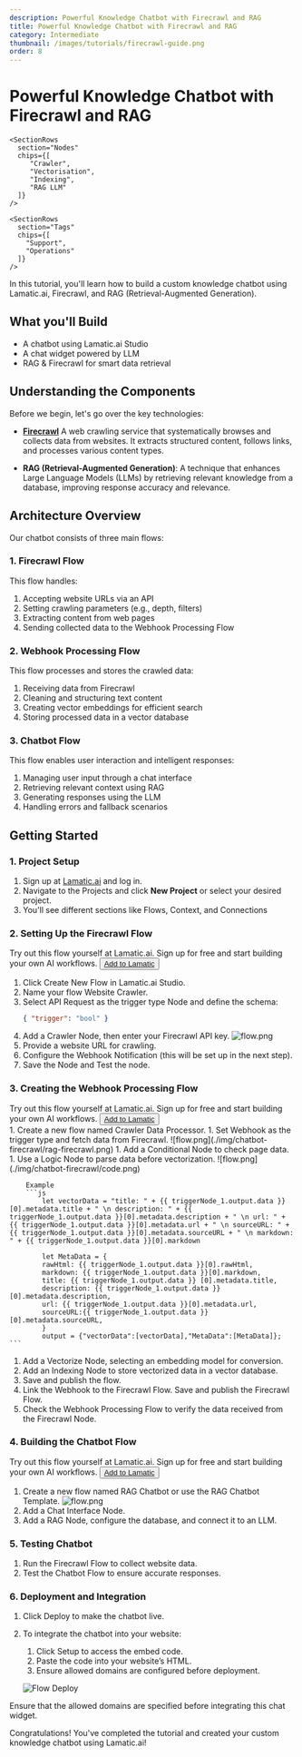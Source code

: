 ```yaml
---
description: Powerful Knowledge Chatbot with Firecrawl and RAG
title: Powerful Knowledge Chatbot with Firecrawl and RAG
category: Intermediate
thumbnail: /images/tutorials/firecrawl-guide.png
order: 8
---
```


# Powerful Knowledge Chatbot with Firecrawl and RAG
<div className="grid md:grid-cols-1 gap-2 mb-8">
  <div className="">
    <SectionRows 
      section="Difficulty Level" 
      chips={["Intermediate"]} 
    />
    
    <SectionRows 
      section="Nodes" 
      chips={[
         "Crawler",
         "Vectorisation",
         "Indexing",
         "RAG LLM"
      ]} 
    />
    
    <SectionRows 
      section="Tags" 
      chips={[
        "Support",
        "Operations"
      ]} 
    />
  </div>
</div>

In this tutorial, you'll learn how to build a custom knowledge chatbot using Lamatic.ai, Firecrawl, and RAG (Retrieval-Augmented Generation).

## What you'll Build

- A chatbot using Lamatic.ai Studio
- A chat widget powered by LLM
- RAG & Firecrawl for smart data retrieval

## Understanding the Components

Before we begin, let's go over the key technologies:

- **[Firecrawl](https://www.firecrawl.dev/)** A web crawling service that systematically browses and collects data from websites. It extracts structured content, follows links, and processes various content types.

- **RAG (Retrieval-Augmented Generation)**: A technique that enhances Large Language Models (LLMs) by retrieving relevant knowledge from a database, improving response accuracy and relevance.

## Architecture Overview

Our chatbot consists of three main flows:

### 1. Firecrawl Flow

This flow handles:

1. Accepting website URLs via an API
1. Setting crawling parameters (e.g., depth, filters)
1. Extracting content from web pages
1. Sending collected data to the Webhook Processing Flow

### 2. Webhook Processing Flow

This flow processes and stores the crawled data:

1. Receiving data from Firecrawl
1. Cleaning and structuring text content
1. Creating vector embeddings for efficient search
1. Storing processed data in a vector database

### 3. Chatbot Flow

This flow enables user interaction and intelligent responses:

1. Managing user input through a chat interface
1. Retrieving relevant context using RAG
1. Generating responses using the LLM
1. Handling errors and fallback scenarios

## Getting Started

### 1. Project Setup

1. Sign up at [Lamatic.ai](https://lamatic.ai/) and log in.
1. Navigate to the Projects and click **New Project** or select your desired project.
1. You'll see different sections like Flows, Context, and Connections

### 2. Setting Up the Firecrawl Flow
<div className="mt-4 mb-4">
  <Callout>
  Try out this flow yourself at Lamatic.ai. Sign up for free and start building your own AI workflows.
  <Button variant="destructive" className="mt-3" href="https://studio.lamatic.ai/_?templateSlug=firecrawl-scrapping" size="sm" asChild>
    <a href="https://studio.lamatic.ai/_?templateSlug=firecrawl-scrapping" target="_blank">Add to Lamatic</a>
  </Button>
</Callout>
</div>

1. Click Create New Flow in Lamatic.ai Studio.
1. Name your flow Website Crawler.
1. Select API Request as the trigger type Node and define the schema:
   ```json
   { "trigger": "bool" }
   ```
1. Add a Crawler Node, then enter your Firecrawl API key.
   ![flow.png](./img/chatbot-firecrawl/rag-firecrawl1.png)
1. Provide a website URL for crawling.
1. Configure the Webhook Notification (this will be set up in the next step).
1. Save the Node and Test the node.

### 3. Creating the Webhook Processing Flow
<div className="mt-4 mb-4">
  <Callout>
  Try out this flow yourself at Lamatic.ai. Sign up for free and start building your own AI workflows.
  <Button variant="destructive" className="mt-3" href="https://studio.lamatic.ai/_?templateSlug=firecrawl-webhook" size="sm" asChild>
    <a href="https://studio.lamatic.ai/_?templateSlug=firecrawl-webhook" target="_blank">Add to Lamatic</a>
  </Button>
</Callout>
</div>
1.  Create a new flow named Crawler Data Processor.
1.  Set Webhook as the trigger type and fetch data from Firecrawl.
    ![flow.png](./img/chatbot-firecrawl/rag-firecrawl.png)
1.  Add a Conditional Node to check page data.
1.  Use a Logic Node to parse data before vectorization.
    ![flow.png](./img/chatbot-firecrawl/code.png)

        Example
        ```js
            let vectorData = "title: " + {{ triggerNode_1.output.data }}[0].metadata.title + " \n description: " + {{ triggerNode_1.output.data }}[0].metadata.description + " \n url: " + {{ triggerNode_1.output.data }}[0].metadata.url + " \n sourceURL: " + {{ triggerNode_1.output.data }}[0].metadata.sourceURL + " \n markdown: " + {{ triggerNode_1.output.data }}[0].markdown

            let MetaData = {
            rawHtml: {{ triggerNode_1.output.data }}[0].rawHtml,  
            markdown: {{ triggerNode_1.output.data }}[0].markdown,
            title: {{ triggerNode_1.output.data }} [0].metadata.title,
            description: {{ triggerNode_1.output.data }} [0].metadata.description,
            url: {{ triggerNode_1.output.data }}[0].metadata.url,
            sourceURL:{{ triggerNode_1.output.data }} [0].metadata.sourceURL,
            }
            output = {"vectorData":[vectorData],"MetaData":[MetaData]};
    ```

1.  Add a Vectorize Node, selecting an embedding model for conversion.
1.  Add an Indexing Node to store vectorized data in a vector database.
1.  Save and publish the flow.
1.  Link the Webhook to the Firecrawl Flow. Save and publish the Firecrawl Flow.
1.  Check the Webhook Processing Flow to verify the data received from the Firecrawl Node.
### 4. Building the Chatbot Flow
<div className="mt-4 mb-4">
  <Callout>
  Try out this flow yourself at Lamatic.ai. Sign up for free and start building your own AI workflows.
  <Button variant="destructive" className="mt-3" href="https://studio.lamatic.ai/_?templateSlug=document-chatbot-widget" size="sm" asChild>
    <a href="https://studio.lamatic.ai/_?templateSlug=document-chatbot-widget" target="_blank">Add to Lamatic</a>
  </Button>
</Callout>
</div>

1. Create a new flow named RAG Chatbot or use the RAG Chatbot Template.
   ![flow.png](./img/building-chatbot/chatbot.png)
1. Add a Chat Interface Node.
1. Add a RAG Node, configure the database, and connect it to an LLM.

### 5. Testing Chatbot

1. Run the Firecrawl Flow to collect website data.
1. Test the Chatbot Flow to ensure accurate responses.

### 6. Deployment and Integration

1. Click Deploy to make the chatbot live.
1. To integrate the chatbot into your website:
   1. Click Setup to access the embed code.
   1. Paste the code into your website’s HTML.
   1. Ensure allowed domains are configured before deployment.

   ![Flow Deploy](./img/ai-review-responder/deploy.png)

Ensure that the allowed domains are specified before integrating this chat widget.


Congratulations! You've completed the tutorial and created your custom knowledge chatbot using Lamatic.ai!
